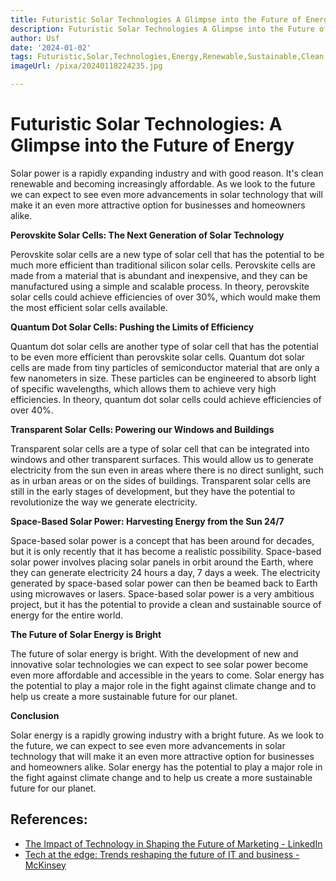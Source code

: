 ```yaml
---
title: Futuristic Solar Technologies A Glimpse into the Future of Energy
description: Futuristic Solar Technologies A Glimpse into the Future of Energy
author: Usf
date: '2024-01-02'
tags: Futuristic,Solar,Technologies,Energy,Renewable,Sustainable,Clean,Green,Innovation
imageUrl: /pixa/20240118224235.jpg

---
```

# Futuristic Solar Technologies: A Glimpse into the Future  of Energy

Solar power is a  rapidly expanding industry and with good reason. It's clean renewable and becoming increasingly affordable. As we look to the future we can expect to  see even  more advancements in solar technology that will make it an even more attractive option for businesses and homeowners alike.

**Perovskite Solar Cells: The Next Generation of  Solar  Technology**

Perovskite solar cells  are a new type of solar cell that has the potential to  be much more efficient than traditional silicon solar cells. Perovskite cells are made from a  material that is abundant and inexpensive, and they can be manufactured using a simple and scalable process. In theory, perovskite solar cells could achieve  efficiencies of  over  30%, which would make them the  most efficient solar cells available.

**Quantum Dot Solar Cells: Pushing the Limits of Efficiency**

Quantum dot solar cells are another type of  solar cell that has the potential to be even more efficient than perovskite solar cells. Quantum dot solar cells are made from tiny particles of semiconductor material that are only a few nanometers in size.  These particles  can be engineered to absorb light of specific wavelengths, which allows them to achieve very high efficiencies. In theory, quantum dot solar cells could achieve efficiencies of over  40%.

**Transparent Solar Cells: Powering our Windows and Buildings**

Transparent solar cells are a type of solar cell that can be integrated into windows and other transparent surfaces. This would  allow us to  generate electricity from the sun even  in areas where there is no direct sunlight, such as  in urban areas or on the sides of buildings. Transparent solar cells are still in the early stages of development,  but  they have the potential to revolutionize the way we generate electricity.

**Space-Based Solar Power: Harvesting Energy  from the Sun 24/7**

Space-based solar power is  a  concept that has been around for decades, but it  is only recently that it has become a realistic possibility. Space-based solar power  involves placing  solar panels in orbit around the  Earth, where they can generate electricity  24 hours a day, 7 days a  week. The electricity generated  by space-based solar power can then be beamed back to Earth using microwaves or lasers. Space-based solar power is a very ambitious project, but it has the  potential to  provide a  clean and sustainable source of  energy for the entire world.

**The Future of Solar Energy is  Bright**

The future  of solar energy is bright. With the development of new and  innovative solar technologies we can expect to see solar power become even more affordable and accessible  in the years to come. Solar energy  has the potential to play a major role in the fight against climate change and to help us create a more sustainable future for our planet.

**Conclusion**

Solar energy is a  rapidly growing industry with a bright future. As  we look to the future,  we can expect to see even more  advancements in solar technology that  will make it an even more attractive option  for  businesses and homeowners alike. Solar energy has the potential  to play a major role in the fight against climate change and to help  us create a more  sustainable future for our planet.

## References:
- [The Impact of Technology in Shaping the Future of Marketing - LinkedIn](https://www.linkedin.com/pulse/impact-technology-shaping-future-marketing-revinc)
- [Tech at the edge: Trends reshaping the future of IT and business - McKinsey](https://www.mckinsey.com/capabilities/mckinsey-digital/our-insights/tech-at-the-edge-trends-reshaping-the-future-of-it-and-business)
